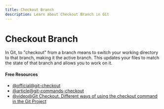 ```yaml
---
title: Checkout Branch
description: Learn about Checkout Branch in Git
---
```


# Checkout Branch

In Git, to "checkout" from a branch means to switch your working directory to that branch, making it the active branch. This updates your files to match the state of that branch and allows you to work on it.

#### Free Resources

- [@official@git-checkout](https://git-scm.com/docs/git-checkout)
- [@article@git-commands-checkout](https://www.git-tower.com/learn/git/commands/git-checkout)
- [@video@Git Checkout. Different ways of using the checkout command in the Git Project](https://youtu.be/h_PIHOFUYuw?si=tebKCCb5U3ues0Io)
